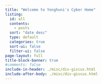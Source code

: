 ```yaml
---
title: "Welcome to Yonghuni's Cyber Home"
listing:
  id: all
  contents:
    - posts
  sort: "date desc"
  type: default
  categories: true
  sort-ui: false
  filter-ui: false
page-layout: full
title-block-banner: true
#comments: false
include-in-header: ./misc/div-giscus.html
include-after-body: ./misc/div-giscus.html
---
```


